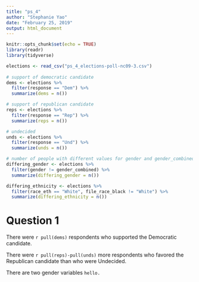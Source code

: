 ```yaml
---
title: "ps_4"
author: "Stephanie Yao"
date: "February 25, 2019"
output: html_document
---
```


```r
knitr::opts_chunk$set(echo = TRUE)
library(readr)
library(tidyverse)
```

```r
elections <- read_csv("ps_4_elections-poll-nc09-3.csv")
  
# support of democratic candidate
dems <- elections %>%
  filter(response == "Dem") %>%
  summarize(dems = n())

# support of republican candidate
reps <- elections %>%
  filter(response == "Rep") %>%
  summarize(reps = n())

# undecided
unds <- elections %>%
  filter(response == "Und") %>%
  summarize(unds = n())

# number of people with different values for gender and gender_combined
differing_gender <- elections %>%
  filter(gender != gender_combined) %>%
  summarize(differing_gender = n())

differing_ethnicity <- elections %>%
  filter(race_eth == "White", file_race_black != "White") %>%
  summarize(differing_ethnicity = n())
```
# Question 1
There were `r pull(dems)` respondents who supported the Democratic candidate.

There were `r pull(reps)-pull(unds)` more respondents who favored the Republican candidate than who were Undecided.

There are two gender variables `hello.`
